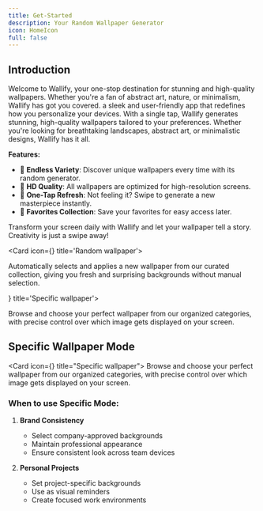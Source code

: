 ```yaml
---
title: Get-Started
description: Your Random Wallpaper Generator
icon: HomeIcon
full: false
---
```



## Introduction

Welcome to Wallify, your one-stop destination for stunning and high-quality wallpapers. Whether you're a fan of abstract art, nature, or minimalism, Wallify has got you covered.
a sleek and user-friendly app that redefines how you personalize your devices. With a single tap, Wallify generates stunning, high-quality wallpapers tailored to your preferences. Whether you're looking for breathtaking landscapes, abstract art, or minimalistic designs, Wallify has it all.

**Features:**

- 🌈 **Endless Variety**: Discover unique wallpapers every time with its random generator.
- 🌟 **HD Quality**: All wallpapers are optimized for high-resolution screens.
- 🔄 **One-Tap Refresh**: Not feeling it? Swipe to generate a new masterpiece instantly.
- 📂 **Favorites Collection**: Save your favorites for easy access later.

Transform your screen daily with Wallify and let your wallpaper tell a story. Creativity is just a swipe away!

<Cards>

<Card icon={<Dices className=" text-fd-primary"  />}  title='Random wallpaper'>

Automatically selects and applies a new wallpaper from our curated collection,
giving you fresh and surprising backgrounds without manual selection.

</Card>
<Card icon={<CpuIcon className=" text-fd-primary"  />}  title='Specific wallpaper'>

Browse and choose your perfect wallpaper from our organized categories,
with precise control over which image gets displayed on your screen.

</Card>

</Cards>

## Specific Wallpaper Mode

<Card icon={<CpuIcon className="text-fd-primary" />} title="Specific wallpaper">
  Browse and choose your perfect wallpaper from our organized categories, with
  precise control over which image gets displayed on your screen.
</Card>

### When to use Specific Mode:

1. **Brand Consistency**

   - Select company-approved backgrounds
   - Maintain professional appearance
   - Ensure consistent look across team devices

2. **Personal Projects**

   - Set project-specific backgrounds
   - Use as visual reminders
   - Create focused work environments
